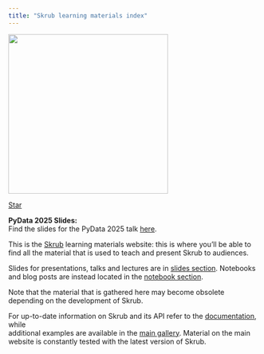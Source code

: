 ```yaml
---
title: "Skrub learning materials index"
---
```

<!-- Place this tag in your head or just before your close body tag. -->
<script async defer src="https://buttons.github.io/buttons.js"></script>

![](images/skrub.svg){width=320 fig-align="center"}

<!-- Place this tag where you want the button to render. -->
<a class="github-button" href="https://github.com/skrub-data/skrub" data-color-scheme="no-preference: light; light: light; dark: dark;" data-size="large" data-show-count="true" aria-label="Star skrub-data/skrub on GitHub">Star</a>

::: {.callout-note}
**PyData 2025 Slides:**  
Find the slides for the PyData 2025 talk [here](pages/slides/pydata-2025/slides.qmd).
:::

This is the [Skrub](https://skrub-data.org/stable/) learning materials website: 
this is where you'll be able to find all the material that is used to teach and 
present Skrub to audiences. 

Slides for presentations, talks and lectures are in 
[slides section](pages/slides/index_slides.qmd).
Notebooks and blog posts are instead located in the 
[notebook section](pages/notebooks/index_notebooks.qmd).

Note that the material that is gathered here may become obsolete depending on 
the development of Skrub.

For up-to-date information on Skrub and its API refer to the 
[documentation](https://skrub-data.org/stable/reference/index.html), while  
additional examples are available in the 
[main gallery](https://skrub-data.org/stable/auto_examples/index.html). 
Material on the main website is constantly tested with the latest version of Skrub. 